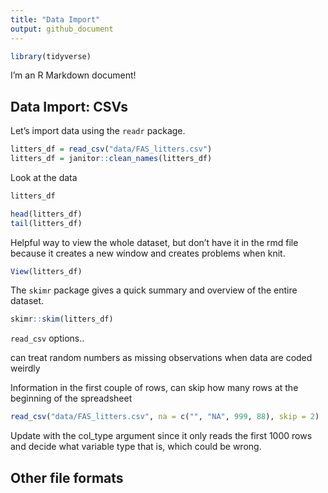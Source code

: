 ```yaml
---
title: "Data Import"
output: github_document
---
```


```r
library(tidyverse)
```


I'm an R Markdown document! 

## Data Import: CSVs

Let's import data using the `readr` package.

```r
litters_df = read_csv("data/FAS_litters.csv")
litters_df = janitor::clean_names(litters_df)
```


Look at the data

```r
litters_df

head(litters_df)
tail(litters_df)
```


Helpful way to view the whole dataset, but don't have it in the rmd file because it creates a new window and creates problems when knit.

```r
View(litters_df)
```


The `skimr` package gives a quick summary and overview of the entire dataset. 

```r
skimr::skim(litters_df)
```


`read_csv` options..

can treat random numbers as missing observations when data are coded weirdly

Information in the first couple of rows, can skip how many rows at the beginning of the spreadsheet

```r
read_csv("data/FAS_litters.csv", na = c("", "NA", 999, 88), skip = 2)
```

Update with the col_type argument since it only reads the first 1000 rows and decide what variable type that is, which could be wrong. 


## Other file formats 